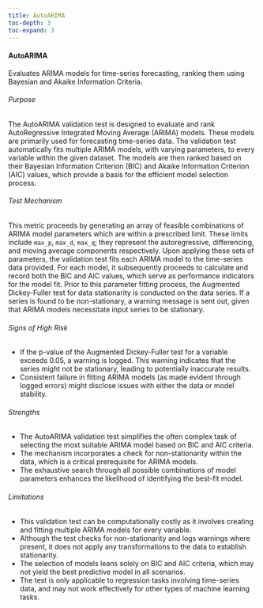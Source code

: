 ```yaml
---
title: AutoARIMA
toc-depth: 3
toc-expand: 3
---
```






 
#### AutoARIMA

Evaluates ARIMA models for time-series forecasting, ranking them using Bayesian and Akaike Information Criteria.

###### Purpose

The AutoARIMA validation test is designed to evaluate and rank AutoRegressive Integrated Moving Average (ARIMA)
models. These models are primarily used for forecasting time-series data. The validation test automatically fits
multiple ARIMA models, with varying parameters, to every variable within the given dataset. The models are then
ranked based on their Bayesian Information Criterion (BIC) and Akaike Information Criterion (AIC) values, which
provide a basis for the efficient model selection process.

###### Test Mechanism

This metric proceeds by generating an array of feasible combinations of ARIMA model parameters which are within a
prescribed limit. These limits include `max_p`, `max_d`, `max_q`; they represent the autoregressive, differencing,
and moving average components respectively. Upon applying these sets of parameters, the validation test fits each
ARIMA model to the time-series data provided. For each model, it subsequently proceeds to calculate and record both
the BIC and AIC values, which serve as performance indicators for the model fit. Prior to this parameter fitting
process, the Augmented Dickey-Fuller test for data stationarity is conducted on the data series. If a series is
found to be non-stationary, a warning message is sent out, given that ARIMA models necessitate input series to be
stationary.

###### Signs of High Risk

- If the p-value of the Augmented Dickey-Fuller test for a variable exceeds 0.05, a warning is logged. This warning
indicates that the series might not be stationary, leading to potentially inaccurate results.
- Consistent failure in fitting ARIMA models (as made evident through logged errors) might disclose issues with
either the data or model stability.

###### Strengths

- The AutoARIMA validation test simplifies the often complex task of selecting the most suitable ARIMA model based
on BIC and AIC criteria.
- The mechanism incorporates a check for non-stationarity within the data, which is a critical prerequisite for
ARIMA models.
- The exhaustive search through all possible combinations of model parameters enhances the likelihood of
identifying the best-fit model.

###### Limitations

- This validation test can be computationally costly as it involves creating and fitting multiple ARIMA models for
every variable.
- Although the test checks for non-stationarity and logs warnings where present, it does not apply any
transformations to the data to establish stationarity.
- The selection of models leans solely on BIC and AIC criteria, which may not yield the best predictive model in
all scenarios.
- The test is only applicable to regression tasks involving time-series data, and may not work effectively for
other types of machine learning tasks.




 